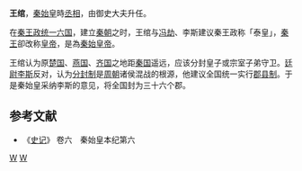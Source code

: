 '''王绾'''，[[秦始皇|秦始皇]]時[[丞相|丞相]]，由御史大夫升任。

在[[秦王政|秦王政]][[统一六国|统一六国]]，建立[[秦朝|秦朝]]之时，王绾与[[冯劫|冯劫]]、李斯建议秦王政称「泰皇」，[[秦王|秦王]]卻改称[[皇帝|皇帝]]，是為[[秦始皇帝|秦始皇帝]]。

王绾认为原[[楚国|楚国]]、[[燕国|燕国]]、[[齐国|齐国]]之地距[[秦国|秦国]]遥远，应该分封皇子或宗室子弟守卫。[[廷尉|廷尉]][[李斯|李斯]]反对，认为[[分封制|分封制]]是[[周朝|周朝]]诸侯混战的根源，他建议全国统一实行[[郡县制|郡县制]]。于是秦始皇采纳李斯的意见，将全国封为三十六个郡。

==参考文献==
*《[[史记|史记]]》 卷六　秦始皇本纪第六

{{秦朝丞相}}

[[Category:秦朝政治人物|W]]
[[Category:王姓|W]]